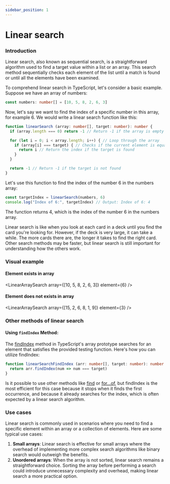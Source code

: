 ```yaml
---
sidebar_position: 1
---
```



# Linear search

### Introduction

Linear search, also known as sequential search, is a straightforward algorithm used to find a target value within a list or an array. This search method sequentially checks each element of the list until a match is found or until all the elements have been examined.

To comprehend linear search in TypeScript, let's consider a basic example. Suppose we have an array of numbers:

```typescript
const numbers: number[] = [10, 5, 8, 2, 6, 3]
```

Now, let's say we want to find the index of a specific number in this array, for example 6. We would write a linear search function like this:

```typescript
function linearSearch (array: number[], target: number): number {
  if (array.length === 0) return -1 // Return -1 if the array is empty

  for (let i = 0; i < array.length; i++) { // Loop through the array
    if (array[i] === target) { // Checks if the current element is equal to the target
      return i // Return the index if the target is found
    }
  }

  return -1 // Return -1 if the target is not found
}
```

Let's use this function to find the index of the number 6 in the numbers array:

```typescript
const targetIndex = linearSearch(numbers, 6)
console.log("Index of 6:", targetIndex) // Output: Index of 6: 4
```

The function returns 4, which is the index of the number 6 in the numbers array.

Linear search is like when you look at each card in a deck until you find the card you're looking for. However, if the
deck is very large, it can take a while. The more cards there are, the longer it takes to find the right card. Other
search methods may be faster, but linear search is still important for understanding how the others work.

### Visual example

#### Element exists in array

<LinearArraySearch array={[10, 5, 8, 2, 6, 3]} element={6} />

#### Element does not exists in array

<LinearArraySearch array={[15, 2, 6, 8, 1, 9]} element={3} />

### Other methods of linear search

#### Using `findIndex` Method:

The [findIndex](https://developer.mozilla.org/en-US/docs/Web/JavaScript/Reference/Global_Objects/Array/findIndex) method in TypeScript's array prototype searches for an element that satisfies the provided testing function. Here's how you can utilize findIndex:

```typescript
function linearSearchFindIndex (arr: number[], target: number): number {
  return arr.findIndex(num => num === target)
}
```

Is it possible to use other methods like [find](https://developer.mozilla.org/en-US/docs/Web/JavaScript/Reference/Global_Objects/Array/find)
or [for...of](https://developer.mozilla.org/en-US/docs/Web/JavaScript/Reference/Statements/for...of), but findIndex is the most efficient
for this case because it stops when it finds the first occurrence, and because it already searches for the index, which is often expected
by a linear search algorithm.

### Use cases

Linear search is commonly used in scenarios where you need to find a specific element within an array or a collection of elements. Here are some typical use cases:

1. **Small arrays**: Linear search is effective for small arrays where the overhead of implementing more complex search algorithms like binary search would outweigh the benefits.
2. **Unordered arrays**: When the array is not sorted, linear search remains a straightforward choice. Sorting the array before performing a search could introduce unnecessary complexity and overhead, making linear search a more practical option.
